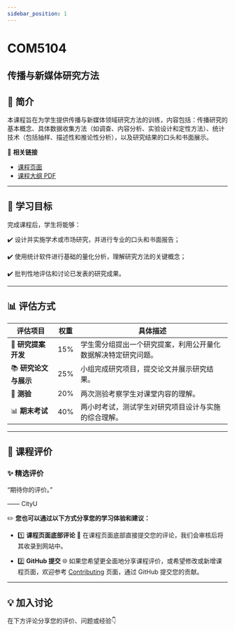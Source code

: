 ```yaml
---
sidebar_position: 1
---
```


# COM5104
## 传播与新媒体研究方法

## **📘 简介**
本课程旨在为学生提供传播与新媒体领域研究方法的训练，内容包括：传播研究的基本概念、具体数据收集方法（如调查、内容分析、实验设计和定性方法）、统计技术（包括抽样、描述性和推论性分析），以及研究结果的口头和书面展示。

🔗 **相关链接**
- [课程页面](https://www.cityu.edu.hk/catalogue/pg/202425/course/COM5104.htm)
- [课程大纲 PDF](https://www.cityu.edu.hk/catalogue/pg/202425/course/COM5104.pdf)

---

## **🎯 学习目标**

完成课程后，学生将能够：

✔️ 设计并实施学术或市场研究，并进行专业的口头和书面报告；

✔️ 使用统计软件进行基础的量化分析，理解研究方法的关键概念；

✔️ 批判性地评估和讨论已发表的研究成果。

---

## **📊 评估方式**

| **评估项目**          | **权重** | **具体描述**                                                                                       |
|----------------------|---------|---------------------------------------------------------------------------------------------------|
| 📑 **研究提案开发**     | 15%     | 学生需分组提出一个研究提案，利用公开量化数据解决特定研究问题。                                          |
| 📚 **研究论文与展示**   | 25%     | 小组完成研究项目，提交论文并展示研究结果。                                                         |
| 📝 **测验**            | 20%     | 两次测验考察学生对课堂内容的理解。                                                                  |
| 📊 **期末考试**        | 40%     | 两小时考试，测试学生对研究项目设计与实施的综合理解。                                                  |

---

## **💬 课程评价**

### ✨ **精选评价**
<div className={commentStyles.commentBox}>
    <p className={commentStyles.commentText}>
        “期待你的评价。”
    </p>
    <p className={commentStyles.commentAuthor}>—— CityU</p>
</div>

✏️ **您也可以通过以下方式分享您的学习体验和建议：**

- 1️⃣ **课程页面底部评论**
💬 在课程页面底部直接提交您的评论，我们会审核后将其收录到网站中。

- 2️⃣ **GitHub 提交**
🌐 如果您希望更全面地分享课程评价，或希望修改或新增课程页面，欢迎参考 [Contributing](https://penjc.github.io/CityU/contributing) 页面，通过 GitHub 提交您的贡献。

---

## **💡 加入讨论**

在下方评论分享您的评价、问题或经验👇
<Utterances />
